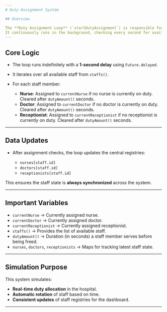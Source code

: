 ```yaml
---
# Duty Assignment System

## Overview

The **Duty Assignment Loop** (`startDutyAssignment`) is responsible for assigning active staff members to their respective duty slots in real time.
It continuously runs in the background, checking every second for available staff and assigning them if a slot is free.
---
```


## Core Logic

- The loop runs indefinitely with a **1-second delay** using `Future.delayed`.
- It iterates over all available staff from `staffs()`.
- For each staff member:

  - **Nurse**: Assigned to `currentNurse` if no nurse is currently on duty.
    Cleared after `dutyAmount()` seconds.
  - **Doctor**: Assigned to `currentDoctor` if no doctor is currently on duty.
    Cleared after `dutyAmount()` seconds.
  - **Receptionist**: Assigned to `currentReceptionist` if no receptionist is currently on duty.
    Cleared after `dutyAmount()` seconds.

---

## Data Updates

- After assignment checks, the loop updates the central registries:

  - `nurses[staff.id]`
  - `doctors[staff.id]`
  - `receptionists[staff.id]`

This ensures the staff state is **always synchronized** across the system.

---

## Important Variables

- `currentNurse` → Currently assigned nurse.
- `currentDoctor` → Currently assigned doctor.
- `currentReceptionist` → Currently assigned receptionist.
- `staffs()` → Provides the list of available staff.
- `dutyAmount()` → Duration (in seconds) a staff member serves before being freed.
- `nurses`, `doctors`, `receptionists` → Maps for tracking latest staff state.

---

## Simulation Purpose

This system simulates:

- **Real-time duty allocation** in the hospital.
- **Automatic rotation** of staff based on time.
- **Consistent updates** of staff registries for the dashboard.

---
